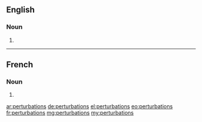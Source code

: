 ==English==

===Noun===
{{head|en|plural}}

# {{plural of|perturbation|lang=en|nocat=1}}

----

==French==

===Noun===
{{head|fr|plural}}

# {{plural of|perturbation|lang=fr|nocat=1}}

[[ar:perturbations]]
[[de:perturbations]]
[[el:perturbations]]
[[eo:perturbations]]
[[fr:perturbations]]
[[mg:perturbations]]
[[my:perturbations]]